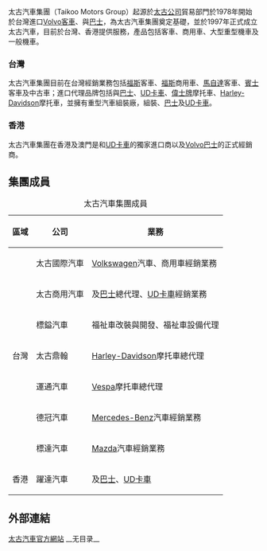 {{Infobox Company
| company_name = 太古汽車集團
| company_name_en = Taikoo Motors Group
| company_logo = [[File:Swire_logo.svg|150px]]
| company_type = [[私人公司|私人公司]]
| company_slogan = 
| foundation = 1978年
| location = {{ROC-TW}}[[臺北市|臺北市]]
| founder = 
| key_people = 
| industry = [[汽車|汽車]]銷售
| profit = 
| asset = 
| revenue = 
| num_employees = 
| products = [[汽車|汽車]]相關
| homepage = {{URL|https://www.taikoomotors.com.tw/}}
}}
太古汽車集團（Taikoo Motors Group）起源於[[太古集團|太古公司]]貿易部門於1978年開始於台灣進口[[沃尔沃集团|Volvo客車]]、{{link-en|卡車|Volvo Trucks}}與[[富豪巴士|巴士]]，為太古汽車集團奠定基礎，並於1997年正式成立太古汽車，目前於台灣、香港提供服務，產品包括客車、商用車、大型重型機車及一般機車。

=== 台灣 ===
太古汽車集團目前在台灣經銷業務包括[[福斯汽車|福斯]]客車、[[福斯汽車|福斯]]商用車、[[馬自達|馬自達]]客車、[[賓士|賓士]]客車及中古車；進口代理品牌包括{{link-en|Volvo卡車|Volvo Trucks}}與[[富豪巴士|巴士]]、[[UD卡車|UD卡車]]、[[伟士牌|偉士牌]]摩托車、[[哈雷摩托車|Harley-Davidson]]摩托車，並擁有重型汽車組裝廠，組裝{{link-en|Volvo卡車|Volvo Trucks}}、[[富豪巴士|巴士]]及[[UD卡車|UD卡車]]。

=== 香港 ===
太古汽車集團在香港及澳門是{{link-en|Volvo卡車|Volvo Trucks}}和[[UD卡車|UD卡車]]的獨家進口商以及[[富豪巴士|Volvo巴士]]的正式經銷商。

== 集團成員 ==
{| class="wikitable"
|+太古汽車集團成員
!區域
!公司
!業務
|-
| rowspan="7" |台灣
|太古國際汽車
|[[福斯汽車|Volkswagen]]汽車、商用車經銷業務
|-
|太古商用汽車
|{{link-en|Volvo卡車|Volvo Trucks}}及[[富豪巴士|巴士]]總代理、[[UD卡車|UD卡車]]經銷業務
|-
|標鎰汽車
|福祉車改裝與開發、福祉車設備代理
|-
|太古鼎翰
|[[哈雷摩托車|Harley-Davidson]]摩托車總代理
|-
|運通汽車
|[[伟士牌|Vespa]]摩托車總代理
|-
|德冠汽車
|[[賓士|Mercedes-Benz]]汽車經銷業務
|-
|標達汽車
|[[馬自達|Mazda]]汽車經銷業務
|-
|香港
|躍達汽車
|{{link-en|Volvo卡車|Volvo Trucks}}及[[富豪巴士|巴士]]、[[UD卡車|UD卡車]]
|}

== 外部連結 ==
[https://www.taikoomotors.com.tw/ 太古汽車官方網站]{{Wayback|url=https://www.taikoomotors.com.tw/ |date=20200805141836 }}
__无目录__